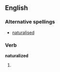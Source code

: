 ==English==

===Alternative spellings===
*[[naturalised]]

===Verb===
'''naturalized'''

# {{past of|naturalize}}